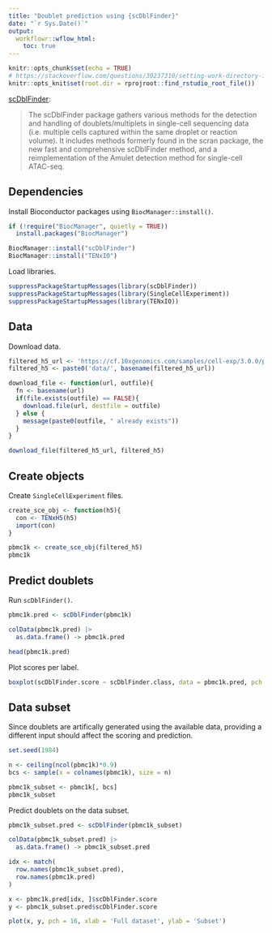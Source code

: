 ```yaml
---
title: "Doublet prediction using {scDblFinder}"
date: "`r Sys.Date()`"
output:
  workflowr::wflow_html:
    toc: true
---
```


```r
knitr::opts_chunk$set(echo = TRUE)
# https://stackoverflow.com/questions/30237310/setting-work-directory-in-knitr-using-opts-chunksetroot-dir-doesnt-wor
knitr::opts_knit$set(root.dir = rprojroot::find_rstudio_root_file())
```

[scDblFinder](https://bioconductor.org/packages/release/bioc/html/scDblFinder.html):

> The scDblFinder package gathers various methods for the detection and handling of doublets/multiplets in single-cell sequencing data (i.e. multiple cells captured within the same droplet or reaction volume). It includes methods formerly found in the scran package, the new fast and comprehensive scDblFinder method, and a reimplementation of the Amulet detection method for single-cell ATAC-seq.

## Dependencies

Install Bioconductor packages using `BiocManager::install()`.

```r
if (!require("BiocManager", quietly = TRUE))
  install.packages("BiocManager")

BiocManager::install("scDblFinder")
BiocManager::install("TENxIO")
```

Load libraries.

```r
suppressPackageStartupMessages(library(scDblFinder))
suppressPackageStartupMessages(library(SingleCellExperiment))
suppressPackageStartupMessages(library(TENxIO))
```

## Data

Download data.

```r
filtered_h5_url <- 'https://cf.10xgenomics.com/samples/cell-exp/3.0.0/pbmc_1k_v3/pbmc_1k_v3_filtered_feature_bc_matrix.h5'
filtered_h5 <- paste0('data/', basename(filtered_h5_url))

download_file <- function(url, outfile){
  fn <- basename(url)
  if(file.exists(outfile) == FALSE){
    download.file(url, destfile = outfile)
  } else {
    message(paste0(outfile, " already exists"))
  }
}

download_file(filtered_h5_url, filtered_h5)
```

## Create objects

Create `SingleCellExperiment` files.

```r
create_sce_obj <- function(h5){
  con <- TENxH5(h5)
  import(con)
}

pbmc1k <- create_sce_obj(filtered_h5)
pbmc1k
```

## Predict doublets

Run `scDblFinder()`.

```r
pbmc1k.pred <- scDblFinder(pbmc1k)

colData(pbmc1k.pred) |>
  as.data.frame() -> pbmc1k.pred

head(pbmc1k.pred)
```

Plot scores per label.

```r
boxplot(scDblFinder.score ~ scDblFinder.class, data = pbmc1k.pred, pch = 16)
```

## Data subset

Since doublets are artifically generated using the available data, providing a different input should affect the scoring and prediction.

```r
set.seed(1984)

n <- ceiling(ncol(pbmc1k)*0.9)
bcs <- sample(x = colnames(pbmc1k), size = n)

pbmc1k_subset <- pbmc1k[, bcs]
pbmc1k_subset
```

Predict doublets on the data subset.

```r
pbmc1k_subset.pred <- scDblFinder(pbmc1k_subset)

colData(pbmc1k_subset.pred) |>
  as.data.frame() -> pbmc1k_subset.pred

idx <- match(
  row.names(pbmc1k_subset.pred),
  row.names(pbmc1k.pred)
)

x <- pbmc1k.pred[idx, ]$scDblFinder.score
y <- pbmc1k_subset.pred$scDblFinder.score

plot(x, y, pch = 16, xlab = 'Full dataset', ylab = 'Subset')
```
